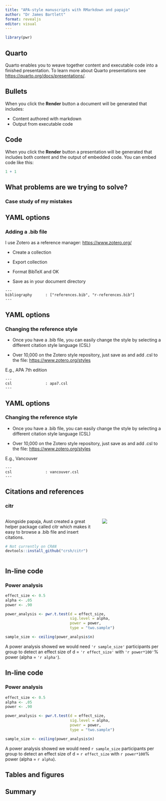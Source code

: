 ```yaml
---
title: "APA-style manuscripts with RMarkdown and papaja"
author: "Dr James Bartlett"
format: revealjs
editor: visual
---
```


```r
library(pwr)
```

## Quarto

Quarto enables you to weave together content and executable code into a finished presentation. To learn more about Quarto presentations see <https://quarto.org/docs/presentations/>.

## Bullets

When you click the **Render** button a document will be generated that includes:

-   Content authored with markdown
-   Output from executable code

## Code

When you click the **Render** button a presentation will be generated that includes both content and the output of embedded code. You can embed code like this:

```r
1 + 1
```

## What problems are we trying to solve?

### Case study of my mistakes

## YAML options

### Adding a .bib file

I use Zotero as a reference manager: <https://www.zotero.org/>

- Create a collection 

- Export collection

- Format BibTeX and OK

- Save as in your document directory 

````
---
bibliography      : ["references.bib", "r-references.bib"]
---
````

## YAML options

### Changing the reference style

- Once you have a .bib file, you can easily change the style by selecting a different citation style language (CSL)

- Over 10,000 on the Zotero style repository, just save as and add .csl to the file: <https://www.zotero.org/styles>

E.g., APA 7th edition

````
---
csl               : apa7.csl
---
````

## YAML options

### Changing the reference style

- Once you have a .bib file, you can easily change the style by selecting a different citation style language (CSL)

- Over 10,000 on the Zotero style repository, just save as and add .csl to the file: <https://www.zotero.org/styles>

E.g., Vancouver 

````
---
csl               : vancouver.csl
---
````

## Citations and references

### citr
:::: {.columns}

::: {.column width="60%"}

Alongside papaja, Aust created a great helper package called citr which makes it easy to browse a .bib file and insert citations.

```r
# Not currently on CRAN
devtools::install_github("crsh/citr")
```

:::

::: {.column width="40%"}
![](Screenshots/citr.png)
:::

::::

## In-line code

### Power analysis

```r
effect_size <- 0.5
alpha <- .05
power <- .90

power_analysis <- pwr.t.test(d = effect_size, 
                             sig.level = alpha,
                             power = power, 
                             type = "two.sample")

sample_size <- ceiling(power_analysis$n)
```

A power analysis showed we would need `'r sample_size'` participants per group to detect an effect size of d = `'r effect_size'` with `'r power*100'`% power (alpha = `'r alpha'`).

## In-line code

### Power analysis

```r
effect_size <- 0.5
alpha <- .05
power <- .90

power_analysis <- pwr.t.test(d = effect_size, 
                             sig.level = alpha,
                             power = power, 
                             type = "two.sample")

sample_size <- ceiling(power_analysis$n)
```

A power analysis showed we would need `r sample_size` participants per group to detect an effect size of d = `r effect_size` with `r power*100`% power (alpha = `r alpha`).

## Tables and figures

## Summary
